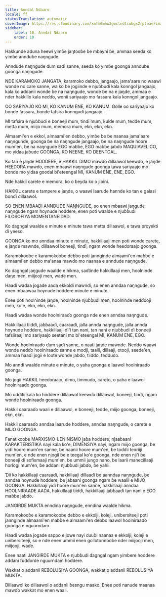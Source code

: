 ```yaml
---
title: Anndal Ndaaro
locale: ff
statusTranslation: automatic
coverImage: https://res.cloudinary.com/xmfm6mhw3gwctndtcubgx2rptnae/image/upload/v1740337243/small_cover_educacion_fundamental_a051170f1c.webp
sidebar:
    label: 10. Anndal Ndaaro
    order: 10
---
```

Hakkunde aduna heewi yimɓe jaŋtooɓe ɓe mbayni ɓe, ammaa seeda ko yimɓe annduɓe naŋngude.

Anndude naŋngude ɗum saɗi sanne, seeda ko yimɓe goonga annduɓe goonga naŋngude.

NDE KARAMOKO JANGATA, karamoko debbo, jangaajo, jama'aare no waawi wonde no care sanne, wa ko ɓe jogiinde e njuɓɓudi kala konngol jangaajo, kala ko addanii wonde ɓe na naŋngude, wonde ɓe na e jaŋde, ammaa e nder hakkillo kala neɗɗo, wonii sariyaajo mo fassara kala konngol jangaajo.

OO SARIYAJO KO MI, KO KANUM ENE, KO KANUM. Golle oo sariyaajo ko bonde fassara, bonde tafsira konnguɗi jangaajo.

MI tafsira e njuɓɓudi e boneeji mum, tinɗi mum, kulɗe mum, tedde mum, metta mum, miijo mum, memora mum, ekn, ekn, ekn.

Almaami'en e ekkol, almaami'en debbo, yimɓe ɓe ɓe naanaa jama'aare naŋngunde, goonga ɓe na naŋngude jangaajo, ɓe na naŋngude hoore mum'en, ɓe na naŋngude EGO maɓɓe, EGO maɓɓe jaɓɗo MAQUIAVELICO, mo yiɗaa jaɓude GOONGA, KO NEENE, KO DEENTGAL.

Ko tan e jaŋde HODDERE, e HAKKIL DIMO mawɗo dillaawol keewɗo, e jaŋde HEEDORA mawɗo, enen mbaawi naŋngude goonga tawa sariyaajo mo bonde mo yiɗaa goodal bi'eteengal MI, KANUM ENE, ENE, EGO.

Nde hakkil carete e memora, ko o ɓeyda ko o jibini.

HAKKIL carete e tampere e jaŋde, o waawi laarude hannde ko tan e galasi bonɗi dillaawol.

SO ENEN MBAADI ANNDUDE NAŊNGUDE, so enen mbaawi jaŋgude naŋngude ngam hoynude hoddere, enen poti waalde e njuɓɓudi FILOSOFIYA MOMENTANEIDAD.

Ko dagngal waalde e minute e minute tawa metta dillaawol, e tawa proyekti ɗi yeeso.

GOONGA ko mo anndaa minute e minute, hakkillaaji men poti wonde carete, e jaŋde mawnde, dillaawol boneeji, tinɗi, ngam wonde heedoraajo goonga.

Karamokooɓe e karamokooɓe debbo poti jannginde almaami'en maɓɓe e almaami'en debbo ma'anaa mawɗo mo naanaa e anndude naŋngude.

Ko dagngal jaŋgude waalde e hikma, saɗtinde hakkillaaji men, hoolninde ɗaŋe men, miijooji men, waɗe men.

Haaɗi waɗaa jogade aada ekkoldi mawndi, so enen anndaa naŋngude, so enen mbaawaa hoynude hoddere minute e minute.

Enee poti hoolninde jaŋde, hoolninde njuɓɓudi men, hoolninde neɗɗooji men, ko'e, ekn, ekn, ekn.

Haaɗi waɗaa wonde hoolniraaɗo goonga nde enen anndaa naŋngude.

Hakkillaaji tiiɗɗi, jaɓɓaaɗi, caaraaɗi, jalla annda naŋngude, jalla annda hoynude hoddere, hakkillaaji ɗi'i tan nani, tan nani e njuɓɓudi ɗi boneeji tafsiiraaji mo sariyaajo seetani mo bi'eteengal MI, KANUM ENE, EGO.

Wonde hoolniraaɗo ɗum saɗi sanne, o naati jaŋde mawnde. Neɗɗo waawi wonde neɗɗo hoolniraaɗo sanne e modji, taalli, dillaaji, otooji, seede'en, ammaa haaɗi jogii e loote wonde jaɓɗo, tiiɗɗo, teddudo.

Mo anndi waalde minute e minute, o yaha goonga e laawol hoolniraaɗo goonga.

Mo jogii HAKKIL heedoraajo, dimo, timmudo, careto, o yaha e laawol hoolniraaɗo goonga.

Mo udditii kala ko hoddere dillaawol keewɗo dillaawol, boneeji, tinɗi, ngam wonde hoolniraaɗo goonga.

Hakkil caaraaɗo waali e dillaawol, e boneeji, tedde, miijo goonga, boneeji, ekn, ekn.

Hakkil caaraaɗo anndaa laarude hoddere, anndaa naŋngude, o carete e MIJO GOONGA.

Fanatikooɓe MARXISMO-LENINISMO jaɓa hoddere; njaaɓaani KARAKTERISTIKA nayi kala ko'e, DIMENSIYA nayi, ngam miijo goonga, ɓe yiɗi hoore mum'en sanne, ɓe naanii hoore mum'en, ɓe toɗɗii teoriiji mum'en, e nde enen njogii ɓe e teegal ko'e goonga, nde enen nji'i ɓe boneeji ɗi sofismaaji mum'en, ɓe ummii jungo nano, ɓe laarii manecillaaji horlogi mum'en, ɓe addani njuɓɓudi jaɓɗo, ɓe yahii.

Ɗii ko hakkillaaji caaraaɗi, hakkillaaji dillaaɗi ɓe aanndaa naŋngude, ɓe anndaa hoynude hoddere, ɓe jaɓaani goonga ngam ɓe waalii e MIJO GOONGA. Hakkillaaji yiɗi hoore mum'en sanne, hakkillaaji anndaa HOOLNIRAADE AADA, hakkillaaji tiiɗɗi, hakkillaaji jaɓɓaaɗi tan nani e EGO maɓɓe jaɓɗo.

JANGIRDE MUKTA enndina naŋngude, enndina waalde hikma.

Karamokooɓe e karamokooɓe debbo e ekkolji, koleji, unibersiteeji poti jannginde almaami'en maɓɓe e almaami'en debbo laawol hoolniraaɗo goonga e nguurndam.

Haaɗi waɗaa jogade sappo e jowe nayi duuɓi naanaa e ekkolji, koleji e unibersiteeji, so e nde enen ummii enen gollotonnooɓe nder miijooji men, miijooji, waɗe.

Enee naati JANGIRDE MUKTA e njuɓɓudi dagngal ngam yimbere hoddere addani fuɗɗorde nguurndam hoddere.

Wakkat o addanii REBOLUSIYA GOONGA, wakkat o addanii REBOLUSIYA MUKTA.

Dillaawol ko dillaawol o addanii ɓesngu maako. Enee poti nanude maanaa mawɗo wakkat mo enen waali.

